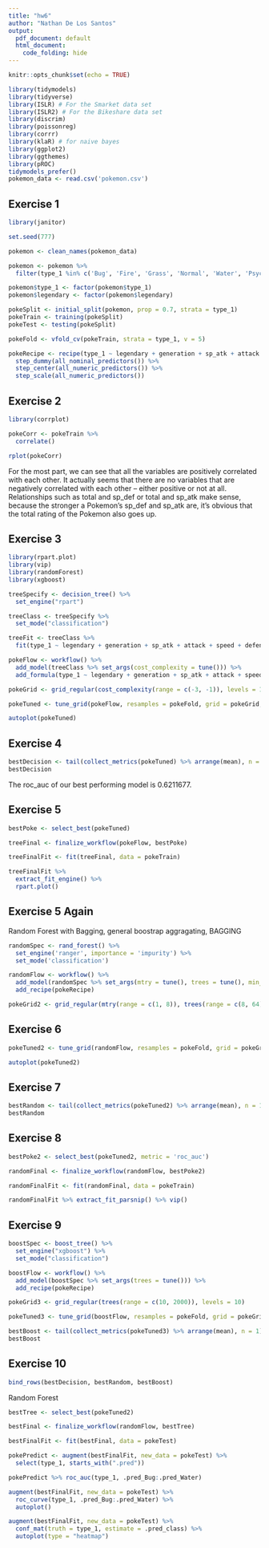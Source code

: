```yaml
---
title: "hw6"
author: "Nathan De Los Santos"
output:
  pdf_document: default
  html_document:
    code_folding: hide
---
```


```r
knitr::opts_chunk$set(echo = TRUE)
```

```r
library(tidymodels)
library(tidyverse)
library(ISLR) # For the Smarket data set
library(ISLR2) # For the Bikeshare data set
library(discrim)
library(poissonreg)
library(corrr)
library(klaR) # for naive bayes
library(ggplot2)
library(ggthemes)
library(pROC)
tidymodels_prefer()
pokemon_data <- read.csv('pokemon.csv')
```

## Exercise 1

```r
library(janitor)

set.seed(777)

pokemon <- clean_names(pokemon_data)

pokemon <- pokemon %>%
  filter(type_1 %in% c('Bug', 'Fire', 'Grass', 'Normal', 'Water', 'Psychic'))

pokemon$type_1 <- factor(pokemon$type_1)
pokemon$legendary <- factor(pokemon$legendary)
```

```r
pokeSplit <- initial_split(pokemon, prop = 0.7, strata = type_1)
pokeTrain <- training(pokeSplit)
pokeTest <- testing(pokeSplit)
```

```r
pokeFold <- vfold_cv(pokeTrain, strata = type_1, v = 5)

pokeRecipe <- recipe(type_1 ~ legendary + generation + sp_atk + attack + speed + defense + hp + sp_def, data=pokeTrain) %>% 
  step_dummy(all_nominal_predictors()) %>%
  step_center(all_numeric_predictors()) %>% 
  step_scale(all_numeric_predictors())
```

## Exercise 2

```r
library(corrplot)

pokeCorr <- pokeTrain %>%
  correlate()

rplot(pokeCorr)
```
For the most part, we can see that all the variables are positively correlated with each other. It actually seems that there are no variables that are negatively correlated with each other -- either positive or not at all. Relationships such as total and sp_def or total and sp_atk make sense, because the stronger a Pokemon's sp_def and sp_atk are, it's obvious that the total rating of the Pokemon also goes up.

## Exercise 3

```r
library(rpart.plot)
library(vip)
library(randomForest)
library(xgboost)

treeSpecify <- decision_tree() %>%
  set_engine("rpart")

treeClass <- treeSpecify %>%
  set_mode("classification")

treeFit <- treeClass %>% 
  fit(type_1 ~ legendary + generation + sp_atk + attack + speed + defense + hp + sp_def, data = pokeTrain)

pokeFlow <- workflow() %>%
  add_model(treeClass %>% set_args(cost_complexity = tune())) %>%
  add_formula(type_1 ~ legendary + generation + sp_atk + attack + speed + defense + hp + sp_def)

pokeGrid <- grid_regular(cost_complexity(range = c(-3, -1)), levels = 10)

pokeTuned <- tune_grid(pokeFlow, resamples = pokeFold, grid = pokeGrid, metrics = metric_set(roc_auc))

autoplot(pokeTuned)
```

## Exercise 4

```r
bestDecision <- tail(collect_metrics(pokeTuned) %>% arrange(mean), n = 1)
bestDecision
```
The roc_auc of our best performing model is 0.6211677.

## Exercise 5

```r
bestPoke <- select_best(pokeTuned)

treeFinal <- finalize_workflow(pokeFlow, bestPoke)

treeFinalFit <- fit(treeFinal, data = pokeTrain)
```

```r
treeFinalFit %>%
  extract_fit_engine() %>% 
  rpart.plot()
```

## Exercise 5 Again

Random Forest with Bagging, general boostrap aggragating, BAGGING

```r
randomSpec <- rand_forest() %>% 
  set_engine('ranger', importance = 'impurity') %>% 
  set_mode('classification')

randomFlow <- workflow() %>% 
  add_model(randomSpec %>% set_args(mtry = tune(), trees = tune(), min_n = tune())) %>% 
  add_recipe(pokeRecipe)
```

```r
pokeGrid2 <- grid_regular(mtry(range = c(1, 8)), trees(range = c(8, 64)), min_n(range = c(2, 16)), levels = 8)
```


## Exercise 6

```r
pokeTuned2 <- tune_grid(randomFlow, resamples = pokeFold, grid = pokeGrid2, metrics = metric_set(roc_auc))
```

```r
autoplot(pokeTuned2)
```

## Exercise 7

```r
bestRandom <- tail(collect_metrics(pokeTuned2) %>% arrange(mean), n = 1)
bestRandom
```

## Exercise 8

```r
bestPoke2 <- select_best(pokeTuned2, metric = 'roc_auc')

randomFinal <- finalize_workflow(randomFlow, bestPoke2)

randomFinalFit <- fit(randomFinal, data = pokeTrain)

randomFinalFit %>% extract_fit_parsnip() %>% vip()
```

## Exercise 9

```r
boostSpec <- boost_tree() %>%
  set_engine("xgboost") %>%
  set_mode("classification")

boostFlow <- workflow() %>% 
  add_model(boostSpec %>% set_args(trees = tune())) %>% 
  add_recipe(pokeRecipe)

pokeGrid3 <- grid_regular(trees(range = c(10, 2000)), levels = 10)

pokeTuned3 <- tune_grid(boostFlow, resamples = pokeFold, grid = pokeGrid3, metrics = metric_set(roc_auc))
```

```r
bestBoost <- tail(collect_metrics(pokeTuned3) %>% arrange(mean), n = 1)
bestBoost
```

## Exercise 10

```r
bind_rows(bestDecision, bestRandom, bestBoost)
```
Random Forest

```r
bestTree <- select_best(pokeTuned2)

bestFinal <- finalize_workflow(randomFlow, bestTree)

bestFinalFit <- fit(bestFinal, data = pokeTest)
```

```r
pokePredict <- augment(bestFinalFit, new_data = pokeTest) %>% 
  select(type_1, starts_with(".pred"))

pokePredict %>% roc_auc(type_1, .pred_Bug:.pred_Water)
```

```r
augment(bestFinalFit, new_data = pokeTest) %>%
  roc_curve(type_1, .pred_Bug:.pred_Water) %>%
  autoplot()
```

```r
augment(bestFinalFit, new_data = pokeTest) %>%
  conf_mat(truth = type_1, estimate = .pred_class) %>%
  autoplot(type = "heatmap")
```

